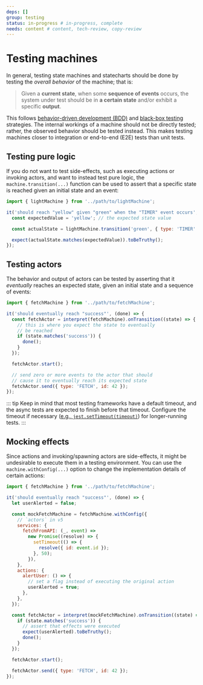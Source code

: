 ```yaml
---
deps: []
group: testing
status: in-progress # in-progress, complete
needs: content # content, tech-review, copy-review
---
```


# Testing machines

In general, testing state machines and statecharts should be done by testing the _overall behavior_ of the machine; that is:

> Given a **current state**, when some **sequence of events** occurs, the system under test should be in **a certain state** and/or exhibit a specific **output**.

This follows [behavior-driven development (BDD)](https://en.wikipedia.org/wiki/Behavior-driven_development) and [black-box testing](https://en.wikipedia.org/wiki/Black-box_testing) strategies. The internal workings of a machine should not be directly tested; rather, the observed behavior should be tested instead. This makes testing machines closer to integration or end-to-end (E2E) tests than unit tests.

## Testing pure logic

If you do not want to test side-effects, such as executing actions or invoking actors, and want to instead test pure logic, the `machine.transition(...)` function can be used to assert that a specific state is reached given an initial state and an event:

```js
import { lightMachine } from '../path/to/lightMachine';

it('should reach "yellow" given "green" when the "TIMER" event occurs', () => {
  const expectedValue = 'yellow'; // the expected state value

  const actualState = lightMachine.transition('green', { type: 'TIMER' });

  expect(actualState.matches(expectedValue)).toBeTruthy();
});
```

## Testing actors

The behavior and output of actors can be tested by asserting that it _eventually_ reaches an expected state, given an initial state and a sequence of events:

```js
import { fetchMachine } from '../path/to/fetchMachine';

it('should eventually reach "success"', (done) => {
  const fetchActor = interpret(fetchMachine).onTransition((state) => {
    // this is where you expect the state to eventually
    // be reached
    if (state.matches('success')) {
      done();
    }
  });

  fetchActor.start();

  // send zero or more events to the actor that should
  // cause it to eventually reach its expected state
  fetchActor.send({ type: 'FETCH', id: 42 });
});
```

::: tip
Keep in mind that most testing frameworks have a default timeout, and the async tests are expected to finish before that timeout. Configure the timeout if necessary ([e.g., `jest.setTimeout(timeout)`](https://jestjs.io/docs/en/jest-object#jestsettimeouttimeout)) for longer-running tests.
:::

## Mocking effects

Since actions and invoking/spawning actors are side-effects, it might be undesirable to execute them in a testing environment. You can use the `machine.withConfig(...)` option to change the implementation details of certain actions:

```js
import { fetchMachine } from '../path/to/fetchMachine';

it('should eventually reach "success"', (done) => {
  let userAlerted = false;

  const mockFetchMachine = fetchMachine.withConfig({
    // `actors` in v5
    services: {
      fetchFromAPI: (_, event) =>
        new Promise((resolve) => {
          setTimeout(() => {
            resolve({ id: event.id });
          }, 50);
        }),
    },
    actions: {
      alertUser: () => {
        // set a flag instead of executing the original action
        userAlerted = true;
      },
    },
  });

  const fetchActor = interpret(mockFetchMachine).onTransition((state) => {
    if (state.matches('success')) {
      // assert that effects were executed
      expect(userAlerted).toBeTruthy();
      done();
    }
  });

  fetchActor.start();

  fetchActor.send({ type: 'FETCH', id: 42 });
});
```
